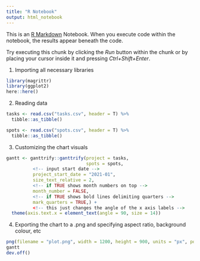 ```yaml
---
title: "R Notebook"
output: html_notebook
---
```


This is an [R Markdown](http://rmarkdown.rstudio.com) Notebook. When you execute code within the notebook, the results appear beneath the code. 

Try executing this chunk by clicking the *Run* button within the chunk or by placing your cursor inside it and pressing *Ctrl+Shift+Enter*. 

1. Importing all necessary libraries 

```r
library(magrittr)
library(ggplot2)
here::here()
```
2. Reading data
```r
tasks <- read.csv("tasks.csv", header = T) %>% 
  tibble::as_tibble()

spots <- read.csv("spots.csv", header = T) %>% 
  tibble::as_tibble()
```

3. Customizing the chart visuals 
```r
gantt <- ganttrify::ganttrify(project = tasks,
                              spots = spots,
          <!-- input start date -->
          project_start_date = "2021-01",
          size_text_relative = 2, 
          <!-- if TRUE shows month numbers on top -->
          month_number = FALSE,
          <!-- if TRUE shows bold lines delimiting quarters -->
          mark_quarters = TRUE,) +
          <!-- this just changes the angle of the x axis labels -->
  theme(axis.text.x = element_text(angle = 90, size = 14))
```

4. Exporting the chart to a .png and specifying aspect ratio, background colour, etc
```r
png(filename = "plot.png", width = 1200, height = 900, units = "px", pointsize = 12, res = 72, bg = "white")
gantt
dev.off()
```
